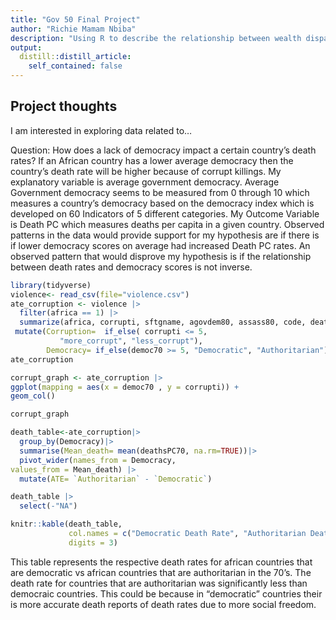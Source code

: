 ```yaml
---
title: "Gov 50 Final Project"
author: "Richie Mamam Nbiba"
description: "Using R to describe the relationship between wealth disparities and mortality rates in regards of health care access."
output:
  distill::distill_article:
    self_contained: false
---
```




## Project thoughts

I am interested in exploring data related to...

Question: How does a lack of democracy impact a certain country’s death rates?
If an African country has a lower average democracy then the country’s death rate will be higher because of corrupt killings. My explanatory variable is average government democracy. Average Government democracy seems to be measured from 0 through 10 which measures a country’s democracy based on the democracy index which is developed on 60 Indicators of 5 different categories. My Outcome Variable is Death PC which measures deaths per capita in a given country. Observed patterns in the data would provide support for my hypothesis are if there is if lower democracy scores on average had increased Death PC rates.  An observed pattern that would disprove my hypothesis is if the relationship between death rates and democracy scores is not inverse. 

```r
library(tidyverse)
violence<- read_csv(file="violence.csv")
ate_corruption <- violence |>
  filter(africa == 1) |>
  summarize(africa, corrupti, sftgname, agovdem80, assass80, code, deathsPC80, democ70, deathsPC70, na.rm=TRUE) |>
 mutate(Corruption=  if_else( corrupti <= 5, 
           "more_corrupt", "less_corrupt"),
        Democracy= if_else(democ70 >= 5, "Democratic", "Authoritarian"))
ate_corruption

corrupt_graph <- ate_corruption |>
ggplot(mapping = aes(x = democ70 , y = corrupti)) +
geom_col()

corrupt_graph

death_table<-ate_corruption|>
  group_by(Democracy)|>
  summarise(Mean_death= mean(deathsPC70, na.rm=TRUE))|>
  pivot_wider(names_from = Democracy,
values_from = Mean_death) |>
  mutate(ATE= `Authoritarian` - `Democratic`) 

death_table |>
  select(-"NA")

knitr::kable(death_table, 
             col.names = c("Democratic Death Rate", "Authoritarian Death Rate", "NA", "ATE"),
             digits = 3) 
```

This table represents the respective death rates for african countries that are democratic vs african countries that are authoritarian in the 70's. The death rate for countries that are authoritarian was significantly less than democraic countries. This could be because in "democratic" countries their is more accurate death reports of death rates due to more social freedom. 

